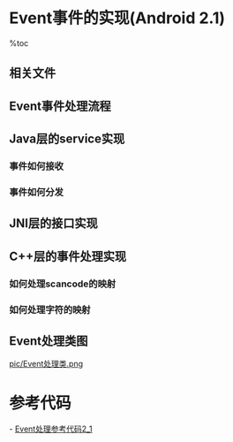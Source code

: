 = Event事件的实现(Android 2.1) =

%toc

== 相关文件 ==
{{{class="brush:text"
// Java相关
framework/base/core/java/android/view/IWindowManager.aidl
framework/base/core/java/android/view/KeyCharacterMap.java
framework/base/services/java/com/android/server/WindowManagerService.java
framework/base/services/java/com/android/server/KeyInputQueue.java
framework/base/services/java/com/android/server/InputDevice.java

// JNI接口
framework/base/services/jni/com_android_server_KeyInputQueue.cpp
framework/base/core/jni/android_text_KeyCharacterMap.cpp

// C++相关
framework/base/libs/ui/EventHub.cpp
framework/base/libs/ui/KeyLayoutMap.cpp
framework/base/libs/ui/KeyCharacterMap.cpp
}}}

== Event事件处理流程 ==
{{{class="brush:text"
    首先我们要明确一个概念，keyboard或者touch事件最先由底层硬件接收，再通过驱动一层一层向上传递。中间经过了JNI调用，
进程间通信等过程。而Java层主要是根据不同的事件类型，调用用户自定义的回调方法，从而做出不同事件的响应处理。无论是哪种类型的事件，
都是经过统一的处理流程来实现。
    其次，我们还需要知道Event事件是通过Service获取，目前Android是通过创建Java层的WindowManagerService，该服务通过JNI调用C/C++
代码来实现Event事件的接收，最后传递给当前焦点的Activity。我们的分析从Service开始。
}}}

== Java层的service实现 ==
{{{class="brush:text"
    Java层会在SystemServer启动时加载WindownManagerService的服务。该类继承自IWindowManager.Stub，并包含
InputDispatcherThread内部类，用来处理Event事件的分发，根据不同的事件类型进行不同的处理，如keyboard事件或者touch事件。
内部类KeyQ继承自KeyInputQueue，用来接收从底层传递上来的Event事件。WindowManagerService的构造方法会初始化这两个类，
见WindowManagerService.java。
}}}

=== 事件如何接收 ===
{{{class="brush:text"
    KeyQ用来接收Event事件，具体的处理在基类KeyInputQueue中实现。基类的构造方法会开启一个线程，并调用readEvent()方法等待事件到来。
而readEvent()则是native的C++实现，我们稍候再做分析。除了readEvent()方法，KeyInputQueue还包含获取设备其他信息的native方法，
而这些方法将作为IWindowManager的接口实现。见KeyInputQueue.java。
}}}

=== 事件如何分发 ===
{{{class="brush:text"
    InputDispatcherThread会调用KeyQ.getEvent()方法获取QueuedEvent对象。QueueEvent是KeyInputQueue的内部类，
它包含了设备类型和设备信息，分发线程会根据这些信息做出不同的处理。见InputDispatcherThread线程。
}}}

== JNI层的接口实现 ==
{{{class="brush:text"
    刚才提到了KeyInputQueue会开启线程，并调用readEvent()方法读取Event事件，该方法为native方法，定义在
com_android_server_KeyInputQueue.cpp中，它会调用EventHub.getEvent()方法实现真正的轮询处理。
}}}

== C++层的事件处理实现 ==
{{{class="brush:text"
    EventHub位于ui库中，该类实现了上面提到的大多数native方法，其中getEvent()用来接收驱动传递过来的Event事件。它首先调用
openPlatformInput()方法，再通过scan_dir()方法扫描/dev/input目录并查找所有可用设备节点名称，open_device()方法打开设备节点并
获取设备名称、ID、描述符等信息。随后getEvent()进入无限循环，使用poll()调用接收所有设备节点的Event事件。见EventHub.cpp。
}}}

=== 如何处理scancode的映射 ===
{{{class="brush:text"
    前面提到过keyboard类型的输入需要将scancode映射到keycode。open_device()方法在打开设备的同时调用KeyLayoutMap.load()
方法打开%s/usr/keylayout/%s.kl文件，将映射的值保存在KeyCharacterMap.Key数据结构中。见open_device方法。
}}}

=== 如何处理字符的映射 ===
{{{class="brush:text"
    keycode到字符的映射需要使用*.kcm.bin文件，这个功能由KeyCharacterMap类实现，它也使用load()方法来加载*.kcm.bin文件，
该方法被android_text_KeyCharacterMap.cpp的ctor()方法调用作为KeyCharacterMap.java的JNI接口。见KeyCharacterMap.cpp。
}}}

== Event处理类图 ==
[[pic/Event处理类.png]]

= 参考代码 =
- [[Event处理参考代码2_1]]


